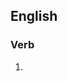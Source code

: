 ==English==

===Verb===
{{head|en|present participle}}

# {{present participle of|brilliantine|lang=en|nocat=1}}